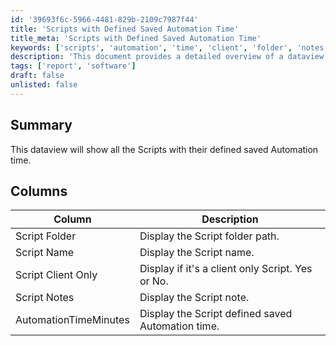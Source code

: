 ```yaml
---
id: '39693f6c-5966-4481-829b-2109c7987f44'
title: 'Scripts with Defined Saved Automation Time'
title_meta: 'Scripts with Defined Saved Automation Time'
keywords: ['scripts', 'automation', 'time', 'client', 'folder', 'notes']
description: 'This document provides a detailed overview of a dataview that displays all scripts along with their defined saved automation time, including information on script folders, names, client-only status, and notes.'
tags: ['report', 'software']
draft: false
unlisted: false
---
```

## Summary

This dataview will show all the Scripts with their defined saved Automation time.

## Columns

| Column                  | Description                                         |
|------------------------|-----------------------------------------------------|
| Script Folder          | Display the Script folder path.                     |
| Script Name            | Display the Script name.                            |
| Script Client Only     | Display if it's a client only Script. Yes or No.   |
| Script Notes           | Display the Script note.                            |
| AutomationTimeMinutes  | Display the Script defined saved Automation time.   |












